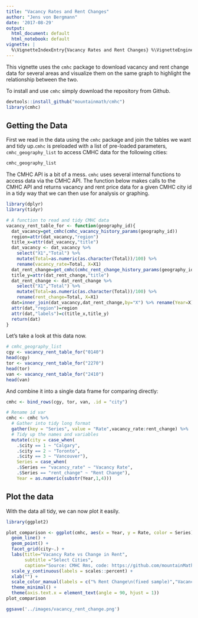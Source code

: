 ```yaml
---
title: "Vacancy Rates and Rent Changes"
author: "Jens von Bergmann"
date: '2017-08-29'
output:
  html_document: default
  html_notebook: default
vignette: |
  %\VignetteIndexEntry{Vacancy Rates and Rent Changes} %\VignetteEngine{knitr::rmarkdown} %\VignetteEncoding{UTF-8}
---
```


This vignette uses the `cmhc` package to download vacancy and rent change data for several areas and visualize them on the same graph to highlight the relationship between the two.

To install and use `cmhc` simply download the repository from Github. 
```r
devtools::install_github("mountainmath/cmhc")
library(cmhc)
```


## Getting the Data

First we read in the data using the `cmhc` package and join the tables we want and tidy up.`cmhc` is preloaded with a list of pre-loaded parameters, `cmhc_geography_list` to access CMHC data for the following cities:
```r
cmhc_geography_list
```

The CMHC API is a bit of a mess. `cmhc` uses several internal functions to access data via the CMHC API. The function below makes calls to the CMHC API and returns vacancy and rent price data for a given CMHC city id in a tidy way that we can then use for analysis or graphing. 

```r
library(dplyr)
library(tidyr)

# A function to read and tidy CMHC data
vacancy_rent_table_for <- function(geography_id){
  dat_vacancy=get_cmhc(cmhc_vacancy_history_params(geography_id))
  region=attr(dat_vacancy,"region")
  title_x=attr(dat_vacancy,"title")
  dat_vacancy <- dat_vacancy %>% 
    select("X1","Total") %>%
    mutate(Total=as.numeric(as.character(Total))/100) %>%
    rename(vacancy_rate=Total, X=X1)
  dat_rent_change=get_cmhc(cmhc_rent_change_history_params(geography_id)) 
  title_y=attr(dat_rent_change,"title")
  dat_rent_change <- dat_rent_change %>%
    select("X1","Total") %>%
    mutate(Total=as.numeric(as.character(Total))/100) %>%
    rename(rent_change=Total, X=X1)
  dat=inner_join(dat_vacancy,dat_rent_change,by="X") %>% rename(Year=X)
  attr(dat,"region")=region
  attr(dat,"labels")=c(title_x,title_y)
  return(dat)
}
```

Let's take a look at this data now.

```r
# cmhc_geography_list
cgy <- vacancy_rent_table_for("0140")
head(cgy)
tor <- vacancy_rent_table_for("2270")
head(tor)
van <- vacancy_rent_table_for("2410")
head(van)
```

And combine it into a single data frame for comparing directly:

```r
cmhc <- bind_rows(cgy, tor, van, .id = "city")

# Rename id var
cmhc <- cmhc %>% 
  # Gather into tidy long format
  gather(key = "Series", value = "Rate",vacancy_rate:rent_change) %>%
  # Tidy up the names and variables
  mutate(city = case_when(
    .$city == 1 ~ "Calgary",
    .$city == 2 ~ "Toronto",
    .$city == 3 ~ "Vancouver"),
    Series = case_when(
    .$Series == "vacancy_rate" ~ "Vacancy Rate",
    .$Series == "rent_change" ~ "Rent Change"),
    Year = as.numeric(substr(Year,1,4)))
```

## Plot the data

With the data all tidy, we can now plot it easily. 

```r
library(ggplot2)

plot_comparison <- ggplot(cmhc, aes(x = Year, y = Rate, color = Series)) +
  geom_line() + 
  geom_point() +
  facet_grid(city~.) + 
  labs(title="Vacancy Rate vs Change in Rent", 
       subtitle ="Select Cities",
       caption="Source: CMHC Rms, code: https://github.com/mountainMath/cmhc") +
  scale_y_continuous(labels = scales::percent) +
  xlab("") +
  scale_color_manual(labels = c("% Rent Change\n(fixed sample)","Vacancy Rate"), values = c("darkgreen", "steelblue"), name = "") +
  theme_minimal() +
  theme(axis.text.x = element_text(angle = 90, hjust = 1))
plot_comparison

ggsave('../images/vacancy_rent_change.png')

```
